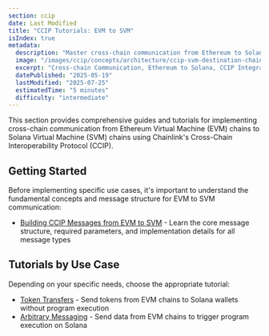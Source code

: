 ```yaml
---
section: ccip
date: Last Modified
title: "CCIP Tutorials: EVM to SVM"
isIndex: true
metadata:
  description: "Master cross-chain communication from Ethereum to Solana using Chainlink CCIP. Learn to send tokens and messages from EVM chains to Solana, build cross-chain applications, and implement secure interoperability solutions."
  image: "/images/ccip/concepts/architecture/ccip-svm-destination-chain.jpg"
  excerpt: "Cross-chain Communication, Ethereum to Solana, CCIP Integration, Token Transfers, Arbitrary Messaging, Solidity, Hardhat, TypeScript"
  datePublished: "2025-05-19"
  lastModified: "2025-07-25"
  estimatedTime: "5 minutes"
  difficulty: "intermediate"
---
```



This section provides comprehensive guides and tutorials for implementing cross-chain communication from Ethereum Virtual Machine (EVM) chains to Solana Virtual Machine (SVM) chains using Chainlink's Cross-Chain Interoperability Protocol (CCIP).

## Getting Started

Before implementing specific use cases, it's important to understand the fundamental concepts and message structure for EVM to SVM communication:

- [Building CCIP Messages from EVM to SVM](/ccip/tutorials/svm/destination/build-messages) - Learn the core message structure, required parameters, and implementation details for all message types

## Tutorials by Use Case

Depending on your specific needs, choose the appropriate tutorial:

- [Token Transfers](/ccip/tutorials/svm/destination/token-transfers) - Send tokens from EVM chains to Solana wallets without program execution
- [Arbitrary Messaging](/ccip/tutorials/svm/destination/arbitrary-messaging) - Send data from EVM chains to trigger program execution on Solana
